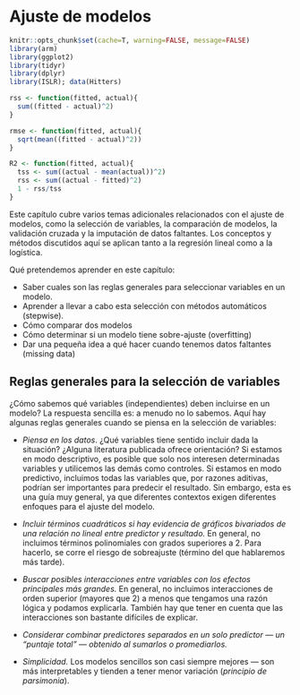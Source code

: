 # Ajuste de modelos

```r
knitr::opts_chunk$set(cache=T, warning=FALSE, message=FALSE)
library(arm)
library(ggplot2)
library(tidyr)
library(dplyr)
library(ISLR); data(Hitters)

rss <- function(fitted, actual){
  sum((fitted - actual)^2)
}

rmse <- function(fitted, actual){
  sqrt(mean((fitted - actual)^2))
}

R2 <- function(fitted, actual){
  tss <- sum((actual - mean(actual))^2)
  rss <- sum((actual - fitted)^2)
  1 - rss/tss
}
```

Este capítulo cubre varios temas adicionales relacionados con el ajuste de modelos, como la selección de variables, la comparación de modelos, la validación cruzada y la imputación de datos faltantes. Los conceptos y métodos discutidos aquí se aplican tanto a la regresión lineal como a la logística.


Qué pretendemos aprender en este capítulo:

- Saber cuales son las reglas generales para seleccionar variables en un modelo.
- Aprender a llevar a cabo esta selección con métodos automáticos (stepwise).
- Cómo comparar dos modelos
- Cómo determinar si un modelo tiene sobre-ajuste (overfitting)
- Dar una pequeña idea a qué hacer cuando tenemos datos faltantes (missing data)


## Reglas generales para la selección de variables

¿Cómo sabemos qué variables (independientes) deben incluirse en un modelo? La respuesta sencilla es: a menudo no lo sabemos. Aquí hay algunas reglas generales cuando se piensa en la selección de variables:

- *Piensa en los datos*. ¿Qué variables tiene sentido incluir dada la situación? ¿Alguna literatura publicada ofrece orientación? Si estamos en modo descriptivo, es posible que solo nos interesen determinadas variables y utilicemos las demás como controles. Si estamos en modo predictivo, incluimos todas las variables que, por razones aditivas, podrían ser importantes para predecir el resultado. Sin embargo, esta es una guía muy general, ya que diferentes contextos exigen diferentes enfoques para el ajuste del modelo.

- *Incluir términos cuadráticos si hay evidencia de gráficos bivariados de una relación no lineal entre predictor y resultado.* En general, no incluimos términos polinomiales con grados superiores a 2. Para hacerlo, se corre el riesgo de sobreajuste (término del que hablaremos más tarde).

- *Buscar posibles interacciones entre variables con los efectos principales más grandes.* En general, no incluimos interacciones de orden superior (mayores que 2) a menos que tengamos una razón lógica y podamos explicarla. También hay que tener en cuenta que las interacciones son bastante difíciles de explicar.

- *Considerar combinar predictores separados en un solo predictor --- un "puntaje total" --- obtenido al sumarlos o promediarlos.*

- *Simplicidad.* Los modelos sencillos son casi siempre mejores --- son más interpretables y tienden a tener menor variación (*principio de parsimonia*).
